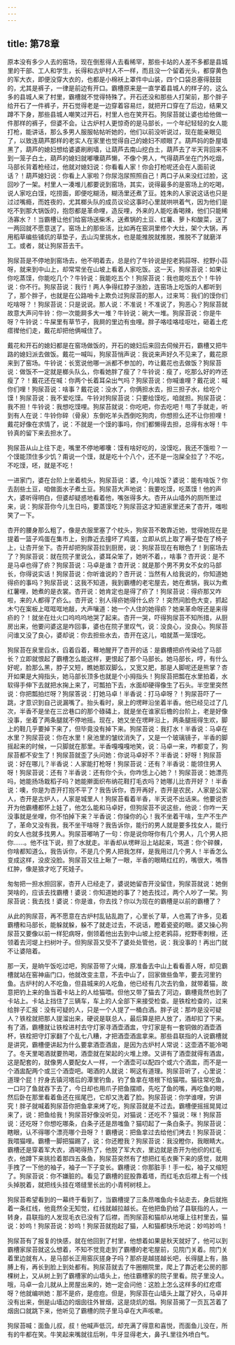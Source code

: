 ```yaml
---
---
---
```

title: 第78章
---






原本没有多少人去的窑场，现在倒惹得人去看稀罕，那些卡站的人差不多都是县城里的干部、工人和学生，长得和古炉村人不一样，而且没一个留着光头，都穿黄色的军大衣，即便没穿大衣的，也都是小棉袄上罩件中山装，四个口袋总塞得鼓鼓的，尤其是裤子，一律是前边有开口。霸槽原来是一直学着县城人的样子的，这么多的县城人来了村里，霸槽就不觉得特殊了。开石还没和那些人打架前，那个胖子给开石了一件裤子，开石觉得老是一边穿着容易烂，就把开口穿在了后边，结果又蹲不下身，那些县城人嘲笑过开石，村里人也在笑开石。狗尿苔就让婆也给他做一件那样的裤子，但婆不会。让古炉村人更惊奇的是马部长，一个年纪轻轻的女人能打枪，能讲话，那么多男人服服帖帖听她的，他们以前没听说过，现在能亲眼见了，以致连葫芦那样的老实人在家里也觉得自己的媳妇不顺眼了。葫芦妈的卧屋墙黑了，葫芦的媳妇想给婆婆刷刷墙，让葫芦去南山挖白土，葫芦去了半天背回来不到一笼子白土，葫芦的媳妇就嘟囔葫芦懒，不像个男人，气得葫芦坐在门外吃烟，马部长背着枪经过，他就对媳妇说：你看看人家！你会打枪呢还会在人面前说话？！葫芦媳妇说：你看上人家啦？你尿泡尿照照自己！两口子从来没红过脸，这回吵了一架。村里人一凑堆儿都要说到窑场，其实，说得最多的是窑场上的吃喝，说人家吃白馍，吃捞面，即便吃糊汤，糊汤里还煮了豆。姓朱的人家说这话也只是过过嘴瘾，而姓夜的，尤其榔头队的成员议论这事时心里就哄哄着气，因为他们是吃不到那大锅饭的，抱怨都是革命哩，造反哩，外来的人能吃香喝辣，他们只能稀汤寡水？！当霸槽让他们给窑场送柴禾，送煮锅的土豆、红薯、萝卜和酸菜，送了一两回就不愿意送了。窑场上的那些活，比如再在窑洞里修个大灶，架个大锅，再用稻草编些铺炕的草垫子，去山沟里挑水，也是能推脱就推脱，推脱不了就磨洋工。或者，就让狗尿苔去干。

狗尿苔是不停地到窑场去，他不明着去，总是约了牛铃说是挖老鸦蒜呀、挖野小蒜呀，就来到中山上，却常常坐在山坡上看着人家吃饭。这一天，狗尿苔说：如果让你吃蒸馍，你能吃几个？牛铃说：我能吃五个！狗尿苔说：我也能吃五个！牛铃说：你不行。狗尿苔说：我行！两人争得红脖子涨脸，连窑场上吃饭的人都听到了，那个胖子，也就是在公路哨卡上欺负过狗尿苔的那人，过来骂：我们的馍你们吃啥呀？！狗尿苔说：只是说说。那人说：不准说！不准说了，狗恶心？狗尿苔就故意大声问牛铃：你一次能屙多大一堆？牛铃说：碗大一堆。狗尿苔说：你是牛呀？牛铃说：牛屎里有草节子，我屙的里边有虫哩。胖子咯哇咯哇呕吐，砸着土疙瘩撵他们走，戴花却把他俩喊住了。

戴花和开石的媳妇都是在窑场做饭的，开石的媳妇后来回去伺候开石，霸槽又把牛路的媳妇派去做饭。戴花一喊叫，狗尿苔悄声说：我说来声好久不见来了，戴花原来到了窑场。牛铃说：长宽说他哪一派都不参加的，咋让戴花也去做饭？狗尿苔说：做饭不一定就是榔头队么，你看她胖了瘦了？牛铃说：瘦了，吃那么好的咋还瘦了？！戴花还在喊：你两个长着耳朵出气吗？狗尿苔说：你喊谁哩？戴花说：喊你们哩！狗尿苔说：啥事？戴花说：没水了，你俩担水去，担三担子水，给吃个馍！狗尿苔说：我不爱吃馍。牛铃对狗尿苔说：只要给馍吃，咱就担。狗尿苔说：我不担！牛铃说：我想吃馍哩。狗尿苔就说：你吃吧，你去吃吧！甩了手就走，听到有人在说：牛铃你碎（骨泉）东倒吃羊头西倒吃狗肉，你想担么还不让你担哩！戴花好像在求情了，说：不就是一个馍的事吗，你们都懒得去担，总得有水呀！牛铃真的留下来去担水了。

狗尿苔从山上往下走，嘴里不停地嘟囔：馍有啥好吃的，没馍吃，我还不饿啦？一个馍能顶住多少饥？甭说一个馍，就是吃十个八个，还不是一泡屎全拉了？不吃，不吃馍，呸，就是不吃！

一进家门，婆在台阶上坐着梳头，狗尿苔说：婆，今儿啥饭？婆说：能有啥饭？你去刮些土豆，咱做面水子煮土豆。狗尿苔大声地说：我要吃馍，吃蒸馍！他的声大，婆听得明白，但婆却疑惑地看着他，嘴张得多大。杏开从山墙外的厕所里过来，说：狗尿苔你今儿生日吗，要蒸馍吃？狗尿苔这才知道家里还来了杏开，嗤啦笑了一下。

杏开的腰身那么粗了，像是衣服里塞了个枕头，狗尿苔不敢靠近她，觉得她现在是提着一篮子鸡蛋在集市上，别靠近去撞坏了鸡蛋，立即从炕上取了褥子垫在了椅子上，让杏开坐下。杏开却把狗尿苔拉到厨房，说：狗尿苔现在有眼色了！到窑场去了？狗尿苔说：就在院子里说么，婆耳朵笨了，她听不着，，啥事？杏开说：是不是马卓也得了疥？狗尿苔说：马卓是谁？杏开说：就是那个男不男女不女的马部长，你得说实话！狗尿苔说：你听谁说的？杏开说：当然有人给我说的，你知道她得疥的事吗？狗尿苔说：这我不知道，我到霸槽的老宅屋去，她在煮锅，我以为煮红薯哩，她煮的是衣裳。杏开说：她肯定也是得了疥了！狗尿苔说：得疥那又咋啦，来的人都得了疥么。杏开说：别人得疥她得什么疥？！突然间脸色大变，抓起木勺在案板上哐哐哐地敲，大声嚷道：她一个人住的她得疥？她来革命呀还是来得疥的？！就坐在灶火口呜呜呜地哭了起来。杏开一哭，吓得狗尿苔不知所措，从厨房出来，他要问婆这是咋回事，婆也在院子里叹气，说：没良心，没良心。狗尿苔问谁又没了良心，婆却说：你去担些水去，杏开在这儿，咱就蒸一笼馍吃。

狗尿苔在泉里舀水，舀着舀着，蓦地醒开了杏开的话：是霸槽把疥传染给了马部长？立即就恨起了霸槽怎么能这样，更恨起了那个马部长。她马部长，哼，有什么好呢，脸那么黑，脖子又短，瞧她那双脚么，又宽又肥，那是人脚呢还是熊掌？杏开如果是大拇指头，她马部长顶多也就是个小拇指头！狗尿苔把瓢在水里拍着，水软得手伸下去就把水掬上来了，可瓢拍下去，水面却硬得像生了石头。半空里突然说：你把瓢拍烂呀？狗尿答说：打她马卓！半香说：打马卓呀？！狗尿苔吓了一跳，才意识到自己说漏嘴了。抬头看时，泉上的塄畔沿坐着半香。他已经见过了几次，半香不是坐在三岔巷口的那个碌碡上，就是坐在谁家后檐的台阶上，老是好像没事，坐着了两条腿就不停地摇。现在，她又坐在塄畔沿上，两条腿摇得生欢，脚上的鞋几乎要掉下来了，但毕竟没有掉下来。狗尿苔说：我打水！半香说：马卓在水里？狗尿苔说：你在水里！泉池里的皱纹消失了，又是一个玻璃镜子，半香的脚摇起来的时候，一只脚就在那里。半香嘎嘎嘎地笑，说：马卓一来，咋都变了，狗尿苔都不安生了！狗尿苔就歪了头问她：你说马卓好不？半香说：好呀！狗尿苔说：好在哪儿？半香说：人家能打枪呀！狗尿苔说：还有？半香说：能领住男人呀！狗尿苔说：还有？半香说：还有你个头，你咋恁上心她？！狗尿苔说：她漂亮吗，她能扬场栽稻子吗？她能擀面织布纳花鞋打毛衣吗？她哪儿比杏开好？！半香说：噢，你是为杏开打抱不平了？我告诉你，杏开再好，杏开是农民，人家是公家人，杏开是古炉人，人家是城里人！狗尿苔看着半香，半天说不出话来。他要说杏开为他霸槽都怀上娃了，他怎么能和马卓好，但狗尿苔不说这些，他说：你咋一天没事就是坐哩，你不怕掉下来？半香说：你操你的心！我不坐着干啥，生产不生产了，革命又没有我，我不坐干啥呀？我告诉你，能行的男人就是要多找女人，能行的女人也就多找男人。狗尿苔嘟呐了一句：你是说你呀你有几个男人，几个男人把你……。他不往下说，担了水就走。半香却从塄畔沿上站起来，骂道：你个碎髁，你啥都知道么，我告诉你，不是几个男人把我怎样，是我用过几个男人！半香怎么变成这样，没皮没脸。狗尿苔又往上瞅了一眼，半香的眼睛红红的，嘴很大，嘴唇红肿，像是狼才吃了死娃子。

匆匆把一担水担回家，杏开人已经走了，婆说她留杏开没留住，狗尿苔就说：她倒哭啥的，应该去找霸槽！婆说：你知道她的事了？她去找过，两个人吵了一架。狗尿苔说：我去找！婆说：你是谁，你去找？你以为现在的霸槽是以前的霸槽了？

从此的狗尿苔，再不愿意在古炉村乱钻乱跑了，心里长了草，人也蔫了许多，见着霸槽和马部长，能躲就躲，躲不了就走过去，不说话，瞪着瓷瓷的眼。婆又操心狗尿苔又要像以前一样犯病呀，倒领着他出去到中山坡上挖老鸦蒜，挖野枣刺根，还领着去河堤上扫树叶子。但狗尿苔又受不了婆处处管他，说：我没事的！再出门就不让婆陪着。

那一天，是晌午饭吃过吧，狗尿苔带了火绳，原准备去中山上看看善人呀，却见霸槽就站在窑神庙门口，他就改变主意，不去中山了，回家做些鱼竿，要去河里钓鱼。古炉村的人不吃鱼，但县城来的人吃鱼，他已经有几次去钓鱼，就带着猫，故意把钓上来的鱼当着卡站上的人给猫喂。但他又带了猫去了河边，霸槽竟然也到了卡站上。卡站上挡住了三辆车，车上的人全部下来接受检查。是铁栓检查的，过来给胖子汇报：没有可疑的人，只是一个人提了一桶白酒。胖子说：那咋是没可疑人？铁栓就把那人提溜出来，硬说是联总人，最后算是把人放了，酒却扣了下来。有了酒，霸槽就让铁栓进村去守灯家寻酒壶酒盅，守灯家是有一套铜做的酒壶酒杯，铁栓把守灯家翻了个乱七八糟，才把酒壶酒盅拿来。那些县联指的人说霸槽就是讲究，霸槽便讲起为什么要拿酒壶酒盅，是因为古炉村人常说：这壶酒不能冷喝了。冬天里喝酒就要热喝，酒壶就在架起的火堆上燎。又讲有了酒壶就得有酒盅，这是配套的，就像男人要配女人一样，一个酒壶可以配四个或六个酒盅，而不是一个酒盅配两个或三个酒壶吧。喝酒的人就说：啊这有道理。狗尿苔听了，心里说：道理个屁！拧身去镇河塔后的潭里钓鱼，钓了鱼拿在塔根下给猫喂。猫往常吃鱼，一口叼了鱼就吞下去了，今日却也用爪子把鱼摆顺，先吃了鱼的嘴，再吃鱼的眼，然后卧在那里看着鱼还在摇尾巴，它却又洗着了脸。狗尿苔说：你学谁哩，穷讲究！胖子就喊着狗尿苔你把鱼拿来烤了吃，狗尿苔就是不过去。霸槽便摇摇晃晃过来了，说：把鱼给我！狗尿苔好像没听见，对猫说：还吃不？猫说：咪！狗尿苔说：还吃呀？你想吃哪条，白条子还是昂嗤鱼？猫叨起了一条白条子。狗尿苔说：瞎眼，认不得哪个漂亮哪个丑呀？！霸槽说：把鱼拿过去给他们烤去！狗尿苔说：我喂猫哩。霸槽一脚把猫踢了，说：你还瞪我？狗尿苔说：我没瞪你，我眼睛大。霸槽还是穿着军大衣，酒喝得热了，他脱了军大衣，里边就是杏开为他织的红毛衣，他蹲下来挑捡着那四五条鱼，狗尿苔突然有了想把红毛衣撕下来的感觉，就用手拽了一下他的袖子，袖子一下子变长。霸槽说：你那脏手！手一松，袖子又缩短了。狗尿苔说：你不嫌脏的。看见了霸槽的屁股靠着塔，而红毛衣后襟上有一个线头掉脱着，就把线头挂在塔缝里长出的小青柯树枝上。

狗尿苔希望看到的一幕终于看到了，当霸槽提了三条昂嗤鱼向卡站走去，身后就拖着一条红线，他竟然全无知觉，红线就越拉越长。在他把鱼扔给了县联指的人，一转身，县联指的人发现毛衣已没有了后襟，而狗尿苔和猫却从地堰上往村里去，猫说：妙呜！狗尿苔说：妙呜！狗尿苔就抱起了猫，人和猫都快乐地说：妙呜妙呜！

狗尿苔有了报复的快感，就在他回到了村里，他想着如果是秋天就好了，他可以到霸槽家尿苔就这么想着，不知不觉竞走到了霸槽的老宅屋前，见院门关着。院门关着里边就有人，是马部长正用窑灰搓身子吗？那疥是越搓越长吧，长得腿上有，胳膊上有，再长到脸上到处都有。狗尿苔就去了牛圈棚院里，爬上了靠近老公房的那棵树上，又从树上到了霸槽家的山墙头上，他往霸槽家的院子里看。院子里没人。哦，马卓一会儿就从上房屋出来的，她一定会问他：这脸上怎么这样多的红疙瘩呀？他就编哄她：那不是疥，是痘痘。但是，狗尿苔在山墙头上蹴了好久，马卓并没有出来，倒是山墙边的烟囱往外冒烟，这是烧炕的烟。狗尿苔揭了一页瓦苫着了烟囱口就跳下来，他听见了霸槽的院子里马卓在大声咳嗽。

狗尿苔喊：面鱼儿叔，叔！他喊声低沉，却充满了得意和喜悦，而面鱼儿没在，所有的牛都在笑。牛笑起来嘴就往后咧，牛牙显得老大，鼻孑L里往外喷白气。